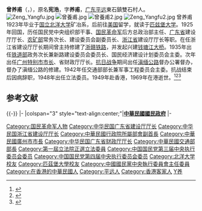 {{Infobox Officeholder
|姓名=曾養甫<br> Tseng Yang-fu
|圖像=曾養甫3.jpg
|圖像大小=200px
|圖像說明=  
|rank= 
| 字 =  養甫
| 號 =
| 別名 = 曾憲浩
| birth_date = {{birth date|1898|10|23}}
| 出生地點=
| 逝世日期= {{death date and age|1969|8|28|1898|10|23}}
| 逝世地點= [[英屬香港|英屬香港]][[九龍法國醫院|九龍法國醫院]]
| resting_place = [[陽明山|陽明山]]
| 政黨 = [[中國國民黨|中國國民黨]]
| 其他政黨 = 
| 身高 = 
| 配偶 = 馮曉雲
| 伴侶 = 
| 兒女 = 
| 父母 = （父）曾昭鑑<br>（母）林氏
| 親屬 = 
| 居住地 = 
| 學歷 = 
| 母校 = 
| 職業 = 
| 著作 = 
| 國籍 = {{QING}}（1898年–1911年）<br> {{ROC-1912}}（1912年–?年）<br>{{ROC}}（?年–1969年）
| awards=
}}
'''曾养甫'''（{{lang-en|Tseng Yang-fu}}，{{bd|1898年|10月23日|1969年|8月28日|catIdx=Zeng曾}}），原名'''宪浩'''，字'''养甫'''，[[广东|广东]][[平远|平远]]東石鎮雙石村人。
[[File:Zeng_Yangfu.jpg|thumb]]
[[File:曾養甫.jpg|thumb]]
[[File:曾養甫2.jpg|thumb]]
[[File:Zeng_Yangfu2.jpg|thumb]]
曾养甫1923年毕业于[[国立北洋大学|国立北洋大学]]矿冶系，后前往[[美国|美国]]留学，就读于[[匹兹堡大学|匹兹堡大学]]。1925年回国，历任国民党中央组织部干事、[[国民革命军|国民革命军]]后方总政治部主任、[[广东省|广东省]]建设厅厅长、[[农矿部|农矿部]]常务次长、建设委员会副委员长、[[浙江省|浙江省]]建设厅厅长等职。在任浙江省建设厅厅长期间曾主持修建了[[浙赣铁路|浙赣铁路]]，并发起兴建[[钱塘江大桥|钱塘江大桥]]。1935年出任[[中华民国铁道部|铁道部]]政务次长兼新路建设委员会委员长、国民经济建设计划委员会主委。次年出任[[广州市市长列表|广州特别市市长]]、省财政厅厅长。[[抗日战争|抗日战争]]期间出任[[滇缅公路|滇缅公路]]督办公署督办，督办了滇缅公路的修建。1942年任交通部部长兼军事工程委员会主委。抗战结束后因病辞职，1948年出任立法委员。1949年赴香港，1969年在港逝世。<ref>{{cite web|url=http://www.zjda.gov.cn/dawf/dagb/200708/t20070813_1625.html|title=民国时期的实干家---曾养甫|publisher=浙江省档案馆|accessdate=2014-11-05|archive-date=2014-11-05|archive-url=https://web.archive.org/web/20141105210245/http://www.zjda.gov.cn/dawf/dagb/200708/t20070813_1625.html|dead-url=yes}}</ref><ref>{{cite web|url=http://search.huaxia.com/s.jsp?iDocId=508750|title=曾养甫|publisher=华夏经纬|deadurl=yes|archiveurl=https://web.archive.org/web/20150514014239/http://search.huaxia.com/s.jsp?iDocId=508750|archivedate=2015-05-14}}</ref><ref name="kmt">{{cite book|title=《中国国民党百年人物全书》|publisher=团结出版社|year=2005}}</ref>

== 参考文献 ==
{{Reflist}}

{{-}}
{{start box}}
{{s-off|roc}}
|-
|colspan="3" style="text-align:center;"|'''[[中華民國|中華民國]][[國民政府|國民政府]]'''
|-
{{s-before|[[張嘉璈|張嘉璈]]}}
{{s-title|[[中華民國交通部|國民政府交通部]]部長<br /><small>第六任</small>|1942年12月 - 1945年2月}}
{{s-after|[[俞飛鵬|俞飛鵬]]}}
{{end box}}
{{广州市市长|ROC}}
{{中華民國第一屆立法委員}}
{{DEFAULTSORT:Tseng曾}}
[[Category:国民革命军人物|Category:国民革命军人物]]
[[Category:中华民国广东省建设厅厅长|Category:中华民国广东省建设厅厅长]]
[[Category:中华民国浙江省建设厅厅长|Category:中华民国浙江省建设厅厅长]]
[[Category:中華民國行政院所屬部會副首長|Category:中華民國行政院所屬部會副首長]]
[[Category:中華民國廣州市市長|Category:中華民國廣州市市長]]
[[Category:中华民国广东省财政厅厅长|Category:中华民国广东省财政厅厅长]]
[[Category:中華民國交通部部長|Category:中華民國交通部部長]]
[[Category:第一屆立法院正選立法委員|Category:第一屆立法院正選立法委員]]
[[Category:中国国民党第三届中央执行委员会委员|Category:中国国民党第三届中央执行委员会委员]]
[[Category:中国国民党第四届中央执行委员会委员|Category:中国国民党第四届中央执行委员会委员]]
[[Category:北洋大学校友|Category:北洋大学校友]]
[[Category:匹茲堡大學校友|Category:匹茲堡大學校友]]
[[Category:中國國民黨中央執行委員會主任委員|Category:中國國民黨中央執行委員會主任委員]]
[[Category:在香港的中華民國人|Category:在香港的中華民國人]]
[[Category:平远人|Category:平远人]]
[[Category:香港客家人|Category:香港客家人]]
[[Category:曾姓|Y养]]